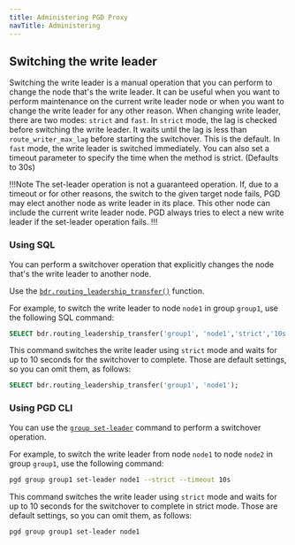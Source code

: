 ```yaml
---
title: Administering PGD Proxy
navTitle: Administering
---
```


## Switching the write leader

Switching the write leader is a manual operation that you can perform to change the node that's the write leader. 
It can be useful when you want to perform maintenance on the current write leader node or when you want to change the write leader for any other reason.
When changing write leader, there are two modes: `strict` and `fast`. 
In `strict` mode, the lag is checked before switching the write leader. It waits until the lag is less than `route_writer_max_lag` before starting the switchover. This is the default.
In `fast` mode, the write leader is switched immediately.
You can also set a timeout parameter to specify the time when the method is strict. (Defaults to 30s)

!!!Note
The set-leader operation is not a guaranteed operation. If, due to a timeout or for other reasons, the switch to the given target node fails, PGD may elect another node as write leader in its place. This other node can include the current write leader node. PGD always tries to elect a new write leader if the set-leader operation fails.
!!!

### Using SQL

You can perform a switchover operation that explicitly changes the node that's the write leader to another node.

Use the [`bdr.routing_leadership_transfer()`](/pgd/5.7/reference/routing#bdrrouting_leadership_transfer) function.

For example, to switch the write leader to node `node1` in group `group1`, use the following SQL command:

```sql
SELECT bdr.routing_leadership_transfer('group1', 'node1','strict','10s');
```

This command switches the write leader using `strict` mode and waits for up to 10 seconds for the switchover to complete. Those are default settings, so you can omit them, as follows:

```sql
SELECT bdr.routing_leadership_transfer('group1', 'node1');
```

### Using PGD CLI

You can use the [`group set-leader`](/pgd/5.7/cli/command_ref/group/set-leader/) command to perform a switchover operation.

For example, to switch the write leader from node `node1` to node `node2` in group `group1`, use the following command:

```sh
pgd group group1 set-leader node1 --strict --timeout 10s
```

This command switches the write leader using `strict` mode and waits for up to 10 seconds for the switchover to complete in strict mode. Those are default settings, so you can omit them, as follows:

```sh
pgd group group1 set-leader node1
```
